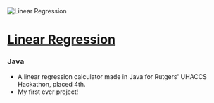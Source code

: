 
<div className="flex flex-col items-center justify-center mb-8">
    <Image
        src="./carbon_linearregression.png"
        alt="Linear Regression"
        width={300}
        height={225}
        className="w-64 h-auto mb-4 md:w-96 md:h-auto"
    />
</div>

# [Linear Regression](https://github.com/skarokin/crispy-system)
### Java
- A linear regression calculator made in Java for Rutgers' UHACCS Hackathon, placed 4th.
- My first ever project!